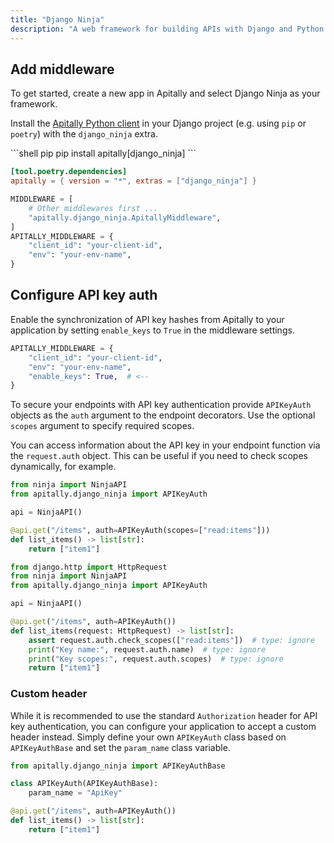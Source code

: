 ```yaml
---
title: "Django Ninja"
description: "A web framework for building APIs with Django and Python 3.6+ type hints."
---
```


## Add middleware

To get started, create a new app in Apitally and select Django Ninja as your framework.

Install the [Apitally Python client](https://pypi.org/project/apitally/) in your Django project (e.g. using `pip` or `poetry`) with the `django_ninja` extra.

<CodeGroup>
```shell pip
pip install apitally[django_ninja]
```

```toml poetry (pyproject.toml)
[tool.poetry.dependencies]
apitally = { version = "*", extras = ["django_ninja"] }
```

</CodeGroup>

<Snippet file="configure-django-middleware.mdx" />

```python
MIDDLEWARE = [
    # Other middlewares first ...
    "apitally.django_ninja.ApitallyMiddleware",
]
APITALLY_MIDDLEWARE = {
    "client_id": "your-client-id",
    "env": "your-env-name",
}
```

## Configure API key auth

Enable the synchronization of API key hashes from Apitally to your application by setting `enable_keys` to `True` in the middleware settings.

```python
APITALLY_MIDDLEWARE = {
    "client_id": "your-client-id",
    "env": "your-env-name",
    "enable_keys": True,  # <--
}
```

<div className="-mt-4">
  <Snippet file="api-key-sync-info.mdx" />
</div>

To secure your endpoints with API key authentication provide `APIKeyAuth` objects as the `auth` argument to the endpoint decorators.
Use the optional `scopes` argument to specify required scopes.

You can access information about the API key in your endpoint function via the `request.auth` object.
This can be useful if you need to check scopes dynamically, for example.

<CodeGroup>

```python Authentication
from ninja import NinjaAPI
from apitally.django_ninja import APIKeyAuth

api = NinjaAPI()

@api.get("/items", auth=APIKeyAuth(scopes=["read:items"]))
def list_items() -> list[str]:
    return ["item1"]
```

```python Access key info
from django.http import HttpRequest
from ninja import NinjaAPI
from apitally.django_ninja import APIKeyAuth

api = NinjaAPI()

@api.get("/items", auth=APIKeyAuth())
def list_items(request: HttpRequest) -> list[str]:
    assert request.auth.check_scopes(["read:items"])  # type: ignore
    print("Key name:", request.auth.name)  # type: ignore
    print("Key scopes:", request.auth.scopes)  # type: ignore
    return ["item1"]
```

</CodeGroup>

### Custom header

While it is recommended to use the standard `Authorization` header for API key authentication,
you can configure your application to accept a custom header instead.
Simply define your own `APIKeyAuth` class based on `APIKeyAuthBase` and set the `param_name` class variable.

```python
from apitally.django_ninja import APIKeyAuthBase

class APIKeyAuth(APIKeyAuthBase):
    param_name = "ApiKey"

@api.get("/items", auth=APIKeyAuth())
def list_items() -> list[str]:
    return ["item1"]
```

<Snippet file="use-api-keys.mdx" />
